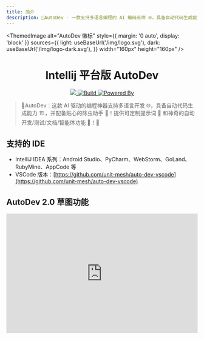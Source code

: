```yaml
---
title: 简介
description: 🧙‍AutoDev - 一款支持多语言编程的 AI 编码巫师 🌐，具备自动代码生成能力 🏗️，并配备贴心的除虫助手 🐞！
---
```



<ThemedImage
  alt="AutoDev 徽标"
  style={{ margin: '0 auto', display: 'block' }}
  sources={{
    light: useBaseUrl('/img/logo.svg'),
    dark: useBaseUrl('/img/logo-dark.svg'),
  }}
  width="160px"
  height="160px"
/>

<h1 align="center">Intellij 平台版 AutoDev</h1>

<div align="center">
  <a href="https://codecov.io/gh/unit-mesh/auto-dev">
    <img src="https://codecov.io/gh/unit-mesh/auto-dev/graph/badge.svg?token=5RzcndjFPx"/>
  </a>
  <a href="https://github.com/unit-mesh/auto-dev/actions/workflows/build.yml">
    <img src="https://github.com/unit-mesh/auto-dev/actions/workflows/build.yml/badge.svg" alt="Build" />
  </a>
  <a href="https://github.com/unit-mesh/chocolate-factory">
    <img src="https://img.shields.io/badge/powered_by-chocolate_factory-blue?logo=kotlin&logoColor=fff" alt="Powered By" />
  </a>
</div>

> 🧙‍AutoDev：这款 AI 驱动的编程神器支持多语言开发 🌐，具备自动代码生成能力 🏗️，并配备贴心的除虫助手 🐞！提供可定制提示词 🎨 和神奇的自动开发/测试/文档/智能体功能 🧪！🚀

## 支持的 IDE

- IntelliJ IDEA 系列：Android Studio、PyCharm、WebStorm、GoLand、RubyMine、AppCode 等
- VSCode 版本：[https://github.com/unit-mesh/auto-dev-vscode](https://github.com/unit-mesh/auto-dev-vscode)

## AutoDev 2.0 草图功能

<iframe
  width="100%"
  height="315"
  src="https://www.youtube.com/embed/b1pO641-A54"
  title="AutoDev 草图功能演示"
  frameborder="0"
  allow="accelerometer; autoplay; clipboard-write; encrypted-media; gyroscope; picture-in-picture"
  allowfullscreen
/>

**AutoDev 草图**是由 [Shire](https://github.com/phodal/shire) 提供的 IDE 画布功能，旨在简化交互并提升 IDE 内的开发体验。

| 草图名称                 | 描述                                                                                                  | 截图                                                      |
|-------------------------|------------------------------------------------------------------------------------------------------|----------------------------------------------------------|
| **代码草图**             | 实时代码编辑器，支持语法高亮                                                                         | ![](https://shire.run/images/shire-sketch-diff.png)       |
| **差异对比草图**         | 支持补丁处理的差异内容对比工具                                                                       | ![](https://shire.run/images/shire-sketch-diff-view.png)  |
| **终端草图**             | 可编辑的弹出式终端界面，支持与其他草图集成（如前端开发的 WebView 本地服务器）                        | ![](https://shire.run/images/shire-sketch-terminal.png)   |
| **WebView 草图**          | 支持 HTML/React/Ionic 原型生成的 WebView 展示                                                        | ![](https://shire.run/images/shire-sketch-webview.png)    |
| **OpenAPI 草图`*`**       | 支持代码与 OpenAPI 双向同步的 OpenAPI 编辑器                                                         | ![](https://unitmesh.cc/auto-dev/sketch-openapi.png)      |
| **依赖分析草图`*`**       | 内置安全漏洞检测的依赖检查工具                                                                       | ![](https://unitmesh.cc/auto-dev/sketch-security-dependency.png) |
| **Go 实验场草图`*`**     | 支持代码双向预览/编辑的 Go Playground                                                                | ![](https://unitmesh.cc/auto-dev/sketch-go-playground.png)|
| **Mermaid 流程图草图`*`** | 支持双向绑定的实时流程图预览/编辑                                                                    | ![](https://shire.run/images/shire-sketch-mermaid.png)    |
| **PlantUML 草图`*`**     | 支持代码与 UML 图双向同步的 UML 编辑器                                                               | ![](https://shire.run/images/shire-sketch-plantuml.png)   |
| **计划草图**             | 展示 AutoDev 规划器解决代码问题的方案                                                                | ![](https://unitmesh.cc/auto-dev/autodev-plan-sketch.png) |

`*` 表示需要额外安装插件

## 架构设计

AutoDev 系统架构图：

![AutoDev 架构图](/img/autodev-arch.svg)

## 功能概览

![AutoDev 功能概览](/img/autodev-overview.svg)

## 核心功能

- **草图编码智能体**
    - 通过草图查看器驱动的智能化编码工作流
- **自动开发模式**
    - AutoSQL（需数据库插件）：上下文感知的 SQL 生成
    - AutoPage（React）：上下文感知的网页生成
    - 自动测试：创建单元测试意图，自动运行并修复测试
    - 自动文档：自动生成技术文档
- **智能协作模式**
    - 提供错误排查、代码解释、异常追踪、提交信息生成等功能
    - 模式匹配：根据代码上下文（如 Controller、Service 的 `import` 语句）推荐最佳代码
    - 关联代码：基于近期文件变更，通过相似代码块计算生成最优代码
- **上下文感知对话**：支持选中代码的上下文感知对话
- **高度可定制**
    - 自定义提示模板：支持 Controller、Service、Repository、Model 等模板定制
    - 自定义意图动作：可添加个性化意图操作
    - 自定义 LLM 服务器：通过 `设置` -> `工具` -> `AutoDev` 配置自有 LLM 服务
    - 动态文档定制：支持注解等动态文档的自定义
    - 团队智能：在代码库中定制团队级提示模板并进行分发
    - 提示词覆盖：支持覆盖 AutoDev 默认提示词
- **开发生命周期支持**
    - 版本控制：生成/优化提交信息、发布说明等
    - 代码审查：自动生成代码审查内容
    - 智能重构：基于 AI 的重命名、代码异味检测、重构建议等功能
    - Dockerfile 生成：根据项目特征生成 Dockerfile
    - CI/CD 配置：根据构建工具生成 CI/CD 配置文件（如 `.github/workflows/build.yml`）
    - 终端集成：在终端工具窗口中使用自定义输入生成 shell/命令
- **自定义 AI 智能体**
    - 可执行智能体语言：DevIns
    - 自定义 AI 智能体：支持集成自有 AI 智能体到 AutoDev
- **模型支持**
    - 内置 LLM 微调功能
    - [UnitEval](https://github.com/unit-mesh/unit-eval) 大模型结果评估
    - [UnitGen](https://github.com/unit-mesh/unit-gen) 代码大模型微调数据生成
